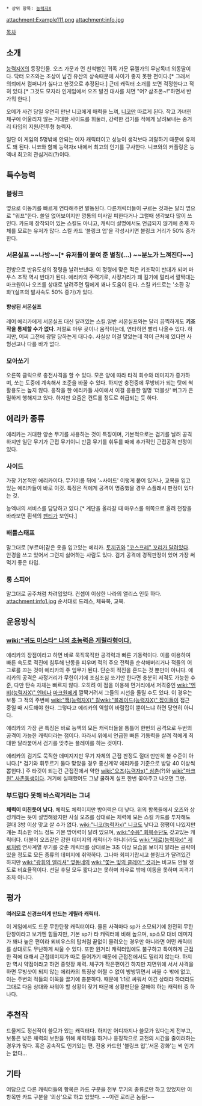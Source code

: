  * 상위 항목: [[능력자X]]

attachment:Example111.png
attachment:info.jpg


[[목차]]

== 소개 ==
[[능력자X]]의 등장인물. 오즈 가문과 먼 친척뻘인 귀족 가문 뮤젤가의 무남독녀 외동딸이다. 닥터 오즈와는 조상이 남긴 유산의 상속때문에 사이가 좋지 못한 편이다.[* 그래서 의뢰에서 컴퍼니가 싫다고 한것으로 추정된다.] 근데 캐릭터 소개를 보면 걱정한다고 적혀 있다.[* 그것도 모자라 인게임에서 오즈 발견 대사를 치면 "어? 삼초온~!"하면서 반가워 한다.]

오메가 사건 당일 우연히 만난 니코에게 매력을 느껴, [[니코(능력자X)|니코]]만 따르게 된다. 작고 가녀린 체구에 어울리지 않는 거대한 사이드를 휘둘러, 강력한 검기를 적에게 날려보내는 중거리 타입의 지원/전투형 능력자.

일단 이 게임의 5명밖에 안되는 여자 캐릭터이고 성능이 생각보다 괴랄하기 때문에 유저도 꽤 된다. 니코와 함께 능력자x 내에서 최고의 인기를 구사한다. 니코와의 커플링은 능엑내 최고의 관심거리(?)이다.

== 특수능력 ==
=== 블링크 ===
옆으로 이동키를 빠르게 연타해주면 발동된다. 다른캐릭터들이 구르는 것과는 달리 옆으로 "워프"한다. 쓸일 없어보이지만 깡통의 미사일 피한다거나 그럴때 생각보다 많이 쓰인다. 카드에 장착되어 있는 스킬도 아니고, 캐릭터 설명에서도 언급되지 않기에 존재 자체를 모르는 유저가 많다. 스킬 카드 '블링크 업'을 각성시키면 블링크 거리가 50% 증가한다.

=== 서몬실프 ~~나방~~[* 유저들이 붙여 준 별칭(...) ~~분노가 느껴진다~~] ===
전방으로 반유도성의 정령을 날려보낸다. 이 정령에 맞은 적은 키조작이 반대가 되며 마우스 조작 역시 반대가 된다. 에리카의 주력기로, 사정거리가 꽤 길기에 멀리서 깔짝대는 마크원이나 오즈를 상대로 날려주면 팀에게 꽤나 도움이 된다. 스킬 카드로는 '소환 강화'(실프의 발사속도 50% 증가)가 있다.

==== 향상된 서몬실프 ====
레어 에리카에게 서몬실프 대신 달려있는 스킬.일반 서몬실프와는 달리 끔찍하게도 '''키조작을 통제할 수가 없다'''. 저절로 아무 곳이나 움직이는데, 연타하면 빨리 나올수 있다. 하지만, 어찌 그전에 광탈 당하는게 대다수. 사실상 이걸 맞았는데 적이 근처에 있다면 사형선고나 다를 바가 없다.

=== 모아쏘기 ===
오른쪽 클릭으로 충전사격을 할 수 있다. 모은 양에 따라 타격 회수와 데미지가 증가하며, 쏘는 도중에 계속해서 조준을 바꿀 수 있다. 하지만 충전중에 무방비가 되는 탓에 썩 활용도는 높지 않다.
응작을 한 에리카들 사이에서 이걸 응용한 일명 '더블샷' 버그가 은밀하게 행해지고 있다. 하지만 요즘은 컨트롤 정도로 취급되는 듯 하다.

== 에리카 종류 ==
에리카는 거대한 양손 무기를 사용하는 것이 특징이며, 기본적으로는 검기를 날려 공격하지만 일단 무기가 근접 무기이니 만큼 무기를 휘두를 때에 추가적인 근접공격 판정이 있다.

=== 사이드 ===
가장 기본적인 에리카이다. 무기이름 뒤에 '~사이드' 이렇게 붙어 있거나, 교복을 입고 있는 에리카들이 바로 이것. 특징은 적에게 공격이 명중했을 경우 스플래시 판정이 있다는 것.

능엑내의 서비스를 담당하고 있다.[* 계단을 올라갈 때 마우스롤 위쪽으로 올려 천장을 바라보면 흰색의 [[팬티]]가 보인다.]

=== 배틀스태프 ===
말그대로 [부르마]같은 옷을 입고있는 에리카. [[토끼귀]]와 [["코스프레" 꼬리가 달려있다]]. 안경을 쓰고 있어서 그런지 싫어하는 사람도 있다. 검기 공격에 경직판정이 있어 가장 써먹기 좋은 타입.

=== 롱 스피어 ===
말그대로 공주처럼 차려입었다.
컨셉이 이상한 나라의 앨리스 인듯 하다.
attachment:info1.jpg
순서대로 드레스, 체육복, 교복.

== 운용방식 ==
=== [[wiki:"귀도 미스타" 나의 초능력은 게릴라형이다.]] ===
에리카의 장점이라고 하면 바로 묵직묵직한 공격력과 빠른 기동력이다. 이를 이용하여 빠른 속도로 적진에 침투해 난동을 피우며 적의 주요 전력을 순삭해버리거나 적들의 어그로를 끄는 것이 에리카의 주 임무가 된다. 단순히 적진을 흔드는 것 뿐만이 아니다. 에리카의 공격은 사정거리가 무한이기에 조심조심 쏘기만 한다면 충분히 저격도 가능한 수준, 다만 탄속 자체는 빠르지 않다. 오히려 이 점을 이용해 먼거리에서 저격중인 [[wiki:"엔비(능력자X)" 엔비]]나 [[마크원]]에게 깔짝거려서 그들의 시선을 돌릴 수도 있다. 이 경우는 보통 그 적의 주변에 [[wiki:"잭(능력자X)" 칼]][[wiki:"블레이드(능력자X)" 잡이]]들이 접근 중일 때 시도해야 한다. 그렇다고 에리카의 역할이 바람잡이 뿐이느냐 하면 당연히 아니다.

에리카의 가장 큰 특징은 바로 능엑의 모든 캐릭터들을 통틀어 한번의 공격으로 두번의 공격이 가능한 캐릭터라는 점이다. 따라서 위에서 언급한 빠른 기동력을 살려 적에게 최대한 달라붙어서 검기를 맞추는 플레이를 하는 것이다.

에리카의 검기도 묵직한 데미지지만 무기 자체의 근접 판정도 절대 만만히 볼 수준이 아니다.[* 검기와 휘두르기 둘다 맞았을 경우 종신계약 에리카를 기준으로 방당 40 이상씩 뽑힌다.] 주 타깃이 되는건 근접전에서 약한 [[wiki:"오즈(능력자x)" 삼촌]](?)와 [[wiki:"마크원" 사촌동생]]이다. 거기에 실패했어도 그냥 쿨하게 실프 한번 꽂아주고 나오면 그만.

=== 부드럽다 못해 바스락거리는 그녀 ===
'''체력이 미친듯이 낮다.''' 체력도 체력이지만 방어력은 더 낮다. 위의 항목들에서 오즈와 상성캐라는 듯이 설명해왔지만 사실 오즈를 상대로는 체력에 모든 스킬 카드를 투자해도 절대 3방 이상 맞고 살 수가 없다. [[wiki:"니코(능력자x)" 니코]]도 낮다고 정평이 나있지만 걔는 최소한 어느 정도 기본 방어력이 달려 있으며, [[wiki:"수음" 회복수단]]도 갖고있는 캐릭터다. 더불어 오즈같은 강한 데미지의 캐릭터가 아니더라도 [[wiki:"제로(능력자x)" 제로]]처럼 연사계열 무기를 갖춘 캐릭터를 상대로는 3초 이상 모습을 보이지 말라는 공략이 있을 정도로 모든 종류의 데미지에 취약하다. 그나마 회피기랍시고 블링크가 달려있긴 하지만 [[wiki:"광휘의 앨리셔" 옆동네의]] [[wiki:"쫓는 빛의 클레어" 것]]과는 비교도 안될 정도로 비효율적이다. 선딜 후딜 모두 짧다고는 못하며 좌우로 밖에 이동을 못하며 피격기조차 아니다.

== 평가 ==
'''여러모로 신경쓰이게 만드는 게릴라 캐릭터.'''

이 게임에서도 드문 무한탄창 캐릭터이다. 물론 사격마다 sp가 소모되기에 완전히 무한탄창이라고 보기엔 힘들지만, 기본 sp가 타 캐릭터에 비해 높으며, sp소모 대비 데미지가 꽤나 높은 편이라 뫼비우스의 탑처럼 끝없이 몰려오는 경우만 아니라면 어떤 캐릭터를 상대로도 무난하게 싸울 수 있다. 또한 원거리 캐릭터임에도 불구하고 특이하게 근접한 적에 대해서 근접데미지가 따로 들어가기 때문에 근접전에서도 밀리지 않는다. 하지만 역시 약점이라고 하면 종잇장 체력. 체구가 작은편이긴 하지만 지면위에 서서 사격을 하면 무빙샷이 되지 않는 에리카의 특징상 어쩔 수 없이 방방뛰면서 싸울 수 밖에 없고, 이는 주변의 적들의 이목을 끌기에 충분하다. 때문에 1:1로 싸워서 이긴 상태라 하더라도 그대로 다음 상대와 싸워야 할 상황이 잦기 때문에 상황판단을 잘해야 하는 캐릭터 중 하나다.

== 추천작 ==
드물게도 정신작이 쓸모가 있는 캐릭터다. 하지만 어디까지나 쓸모가 있다는게 전부고, 보통은 낮은 체력의 보완을 위해 체력작을 하거나 응징작으로 교전의 시간을 줄이려하는 경우가 많다. 혹은 공속작도 인기있는 편. 전용 카드인 '블링크 업','서몬 강화'는 썩 인기는 없다...

== 기타 ==
여담으로 다른 캐릭터들의 항목은 카드 구분을 전부 무기의 종류로만 하고 있었지만 이 항목만 카드 구분을 '의상'으로 하고 있었다. ~~이런 로리콘 놈들!~~


